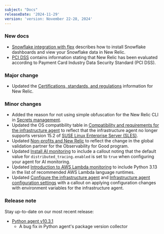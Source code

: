 ```yaml
---
subject: "Docs"
releaseDate: '2024-11-29'
version: 'version: November 22-28, 2024'
---
```


### New docs

* [Snowflake integration with flex](/docs/infrastructure/host-integrations/host-integrations-list/snowflake-integration) describes how to install Snowflake dashboards and view your Snowflake data in New Relic.
* [PCI DSS](/docs/security/security-privacy/compliance/certificates-standards-regulations/pci-dss) contains information stating that New Relic has been evaluated according to Payment Card Industry Data Security Standard (PCI DSS).

### Major change

* Updated the [Certifications, standards, and regulations](/docs/security/security-privacy/compliance/regulatory-audits-new-relic-services) information for New Relic.

### Minor changes

* Added the reason for not using simple obfuscation for the New Relic CLI in [Secrets management](/docs/infrastructure/host-integrations/installation/secrets-management).
* Updated the OS compatibility table in [Compatibility and requirements for the infrastructure agent](/docs/infrastructure/infrastructure-agent/requirements-infrastructure-agent) to reflect that the infrastructure agent no longer supports version 15.2 of [SUSE Linux Enterprise Server (SLES)](/docs/infrastructure-install-amazon-linux-centos-debian-rhel-or-ubuntu). 
* Updated [Non-profits and New Relic](/docs/accounts/accounts-billing/new-relic-one-pricing-billing/eligibility-guidelines-new-relic-nonprofit-program) to reflect the change in the global validation partner for the Observability for Good program.
* Updated [Install AI monitoring](/install/ai-monitoring/?agentConfigDefault) to include a callout noting that the default value for `distributed_tracing.enabled` is set to `true` when configuring your agent for AI monitoring.
* Updated [Introduction to AWS Lambda monitoring](/docs/serverless-function-monitoring/aws-lambda-monitoring/instrument-lambda-function/introduction-lambda/#recommended) to include Python 3.13 in the list of recommended AWS Lambda language runtimes.
* Updated [Configure the infrastructure agent](/docs/infrastructure/infrastructure-agent/configuration/configure-infrastructure-agent) and [Infrastructure agent configuration settings](/docs/infrastructure/infrastructure-agent/configuration/infrastructure-agent-configuration-settings) with a callout on applying configuration changes with environment variables for the infrastructure agent.

### Release note

Stay up-to-date on our most recent release:

* [Python agent v10.3.1](/docs/release-notes/agent-release-notes/python-release-notes/python-agent-100301/)
    * A bug fix in Python agent's package version collector
